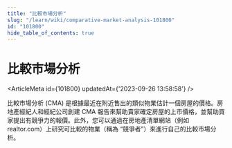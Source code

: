 ```yaml
---
title: "比較市場分析"
slug: "/learn/wiki/comparative-market-analysis-101800"
id: "101800"
hide_table_of_contents: true
---
```



# 比較市場分析

<ArticleMeta id={101800} updatedAt={'2023-09-26 13:58:58'} />
<div className='border-solid border-b border-t-0 my-4 border-[var(--ifm-color-gray-300)]' />

比較市場分析 (CMA) 是根據最近在附近售出的類似物業估計一個房屋的價格。房地產經紀人和經紀公司創建 CMA 報告來幫助賣家確定房屋的上市價格，並幫助買家提出有競爭力的報價。此外，您可以通過在房地產清單網站（例如 realtor.com）上研究可比較的物業（稱為 “競爭者”）來進行自己的比較市場分析。
